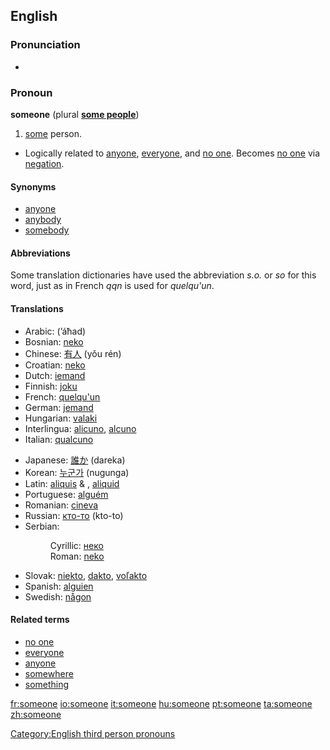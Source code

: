 ==English==

===Pronunciation===
*{{audio|en-us-someone.ogg|Audio (US)}}

=== Pronoun ===
'''someone''' (plural '''[[some people]]''')

#[[some]] person.
*Logically related to [[anyone]], [[everyone]], and [[no one]].  Becomes [[no one]] via [[negation]].

==== Synonyms ====
* [[anyone]]
* [[anybody]]
* [[somebody]]

==== Abbreviations ====
Some translation dictionaries have used the abbreviation ''s.o.'' or ''so'' for this word, just as in French ''qqn'' is used for ''quelqu'un''.

====Translations====
{{top}}
*Arabic: {{ARchar|[[احد]]}} (’áħad)
*Bosnian: [[neko]]
*Chinese: [[有人]] (yǒu rén)
*Croatian: [[neko]]
*Dutch: [[iemand]]
*Finnish: [[joku]]
*French: [[quelqu'un]]
*German: [[jemand]]
*Hungarian: [[valaki]]
*Interlingua: [[alicuno]], [[alcuno]]
*Italian: [[qualcuno]]
{{mid}}
*Japanese: [[誰か]] (dareka)
*Korean: [[누군가]] (nugunga)
*Latin: [[aliquis]] {{m}} & {{f}}, [[aliquid]] {{n}}
*Portuguese: [[alguém]]
*Romanian: [[cineva]]
*Russian: [[кто-то]] (kto-to)
*Serbian:
*:Cyrillic: [[неко]]
*:Roman: [[neko]]
*Slovak: [[niekto#Slovak|niekto]], [[dakto#Slovak|dakto]], [[voľakto]]
*Spanish: [[alguien]]
*Swedish: [[någon]]
{{bottom}}

====Related terms====
*[[no one]]
*[[everyone]]
*[[anyone]]
*[[somewhere]]
*[[something]]

[[Category:English third person pronouns]]

[[fr:someone]]
[[io:someone]]
[[it:someone]]
[[hu:someone]]
[[pt:someone]]
[[ta:someone]]
[[zh:someone]]